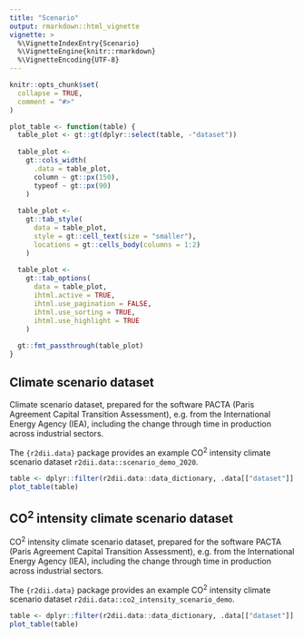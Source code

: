 ```yaml
---
title: "Scenario"
output: rmarkdown::html_vignette
vignette: >
  %\VignetteIndexEntry{Scenario}
  %\VignetteEngine{knitr::rmarkdown}
  %\VignetteEncoding{UTF-8}
---
```


```r
knitr::opts_chunk$set(
  collapse = TRUE,
  comment = "#>"
)
```

```r
plot_table <- function(table) {
  table_plot <- gt::gt(dplyr::select(table, -"dataset"))
  
  table_plot <- 
    gt::cols_width(
      .data = table_plot,
      column ~ gt::px(150),
      typeof ~ gt::px(90)
    )
  
  table_plot <-
    gt::tab_style(
      data = table_plot,
      style = gt::cell_text(size = "smaller"),
      locations = gt::cells_body(columns = 1:2)
    )
  
  table_plot <-
    gt::tab_options(
      data = table_plot,
      ihtml.active = TRUE,
      ihtml.use_pagination = FALSE,
      ihtml.use_sorting = TRUE,
      ihtml.use_highlight = TRUE
    )
  
  gt::fmt_passthrough(table_plot)
}
```

## Climate scenario dataset

Climate scenario dataset, prepared for the software PACTA (Paris Agreement Capital Transition Assessment), e.g. from the International Energy Agency (IEA), including the change through time in production across industrial sectors.

The `{r2dii.data}` package provides an example CO^2^ intensity climate scenario dataset `r2dii.data::scenario_demo_2020`.

```r
table <- dplyr::filter(r2dii.data::data_dictionary, .data[["dataset"]] == "scenario_demo_2020")
plot_table(table)
```

## CO^2^ intensity climate scenario dataset

CO^2^ intensity climate scenario dataset, prepared for the software PACTA (Paris Agreement Capital Transition Assessment), e.g. from the International Energy Agency (IEA), including the change through time in production across industrial sectors.

The `{r2dii.data}` package provides an example CO^2^ intensity climate scenario dataset `r2dii.data::co2_intensity_scenario_demo`.

```r
table <- dplyr::filter(r2dii.data::data_dictionary, .data[["dataset"]] == "co2_intensity_scenario_demo")
plot_table(table)
```
